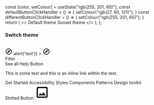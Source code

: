 
<Meta title="React components/Theme" component="IcTheme" />

<Description markdown={readme} />

  const [color, setColour] = useState("rgb(255, 201, 60)");
  const defaultButtonClickHandler = () => {
    setColour("rgb(27, 60, 121)");
  }
  const differentButtonClickHandler = () => {
    setColour("rgb(255, 201, 60)");
  }  
  return (
    <>
      <IcTheme color={color}></IcTheme>
      <IcButton variant="primary" onClick={defaultButtonClickHandler}>
        Default theme
      </IcButton>
      <IcButton variant="primary" onClick={differentButtonClickHandler}>
        Sunset theme
      </IcButton>
    </>
  );
};

### Switch theme

<Canvas>
  <Story name="Switch theme" parameters={{ layout: "fullscreen" }}>
    <Controlled></Controlled>
    <div>
      <br />
      <IcTopNavigation appTitle="ApplicationName" status="alpha" version="v0.0.7">
        <svg
          slot="app-icon"
          xmlns="http://www.w3.org/2000/svg"
          height="24px"
          viewBox="0 0 24 24"
          width="24px"
          fill="#000000"
        >
          <path d="M0 0h24v24H0V0z" fill="none" />
          <path
            d="M12 2C6.48 2 2 6.48 2 12s4.48 10 10 10 10-4.48 10-10S17.52 2 12 2zm0 18c-4.41 0-8-3.59-8-8s3.59-8 8-8 8 3.59 8 8-3.59 8-8 8zm-5.5-2.5l7.51-3.49L17.5 6.5 9.99 9.99 6.5 17.5zm5.5-6.6c.61 0 1.1.49 1.1 1.1s-.49 1.1-1.1 1.1-1.1-.49-1.1-1.1.49-1.1 1.1-1.1z"
          />
        </svg>
        <IcSearchBar slot="search" placeholder="Search" label="Search"></IcSearchBar>
        <IcNavigationButton 
          label="button1" 
          slot="buttons"
          onClick={() => alert('test')}
        >
          <svg
            slot="icon"
            xmlns="http://www.w3.org/2000/svg"
            height="24px"
            viewBox="0 0 24 24"
            width="24px"
            fill="#000000"
          >
            <path d="M0 0h24v24H0V0z" fill="none" />
            <path
              d="M12 2C6.48 2 2 6.48 2 12s4.48 10 10 10 10-4.48 10-10S17.52 2 12 2zm0 18c-4.41 0-8-3.59-8-8s3.59-8 8-8 8 3.59 8 8-3.59 8-8 8zm-5.5-2.5l7.51-3.49L17.5 6.5 9.99 9.99 6.5 17.5zm5.5-6.6c.61 0 1.1.49 1.1 1.1s-.49 1.1-1.1 1.1-1.1-.49-1.1-1.1.49-1.1 1.1-1.1z"
            />
          </svg>
        </IcNavigationButton>
        <IcNavigationItem label="Navigation" href="/" slot="navigation"></IcNavigationItem>
        <IcNavigationItem label="Navigation" href="/" slot="navigation"></IcNavigationItem>
        <IcNavigationItem label="Navigation" href="/" slot="navigation"></IcNavigationItem>
        <IcNavigationItem label="Navigation" href="/" selected="true" slot="navigation"></IcNavigationItem>
        <IcNavigationItem label="Navigation" href="/" slot="navigation"></IcNavigationItem>
      </IcTopNavigation>
        <IcHero
          heading="Hero heading"
          subheading="Hero description. This is a Hero component, it should be used as a page heading."
          secondary-heading="Secondary Heading"
          secondary-subheading="This is a secondary description."
          full-width
        >
          <div slot="interaction" style={{display: "flex"}}>
            <ic-text-field
              placeholder="Filter display"
              label="Filter display"
              hide-label
            ></ic-text-field>
            <IcButton variant="primary" style={{ marginLeft: 16 }}
              >Filter</IcButton
            >
          </div>
          <IcButton variant="secondary" slot="interaction">See all</IcButton>
          <ic-link
            href="https://google.com"
            slot="interaction"
            style={{marginTop: 10}}
            >Help</ic-link
          >
        </IcHero>
        <IcAlert
          heading="This alert uses a custom message slot"
          dismissible="true"
          ><IcButton slot="action" variant="secondary">Button</IcButton>
          <IcTypography variant="body" slot="message">
            <p>
              This is some text and
              <ic-link href="/" inline> this is an inline link</ic-link> within
              the text.
            </p>
          </IcTypography>
        </IcAlert>
      <IcFooter
          align="full-width"
          description="The ICDS is maintained by the Design Practice Team. If you've got a question or want to feedback, 
            please get in touch."
          caption="All content is available under the Open Government Licence v3.0, except source code and code examples which are available under the MIT Licence."
        >
          <IcFooterLink slot="link" href="/">Get Started</IcFooterLink>
          <IcFooterLink slot="link" href="/">Accessibility</IcFooterLink>
          <IcFooterLink slot="link" href="/">Styles</IcFooterLink>
          <IcFooterLink slot="link" href="/">Components</IcFooterLink>
          <IcFooterLink slot="link" href="/">Patterns</IcFooterLink>
          <IcFooterLink slot="link" href="/">Design toolkit</IcFooterLink>
          <div
            slot="logo"
            style={{ display: "flex", alignItems: "center", gap: "var(--ic-space-sm);" }}
          >
            <IcButton>Slotted Button</IcButton>
            <IcFooterLink href="/">
              <svg
                xmlns="http://www.w3.org/2000/svg"
                height="48px"
                viewBox="0 0 24 24"
                width="48px"
              >
                <path d="M0 0h24v24H0V0z" fill="none" />
                <path
                  d="M19 5v14H5V5h14m0-2H5c-1.1 0-2 .9-2 2v14c0 1.1.9 2 2 2h14c1.1 0 2-.9 2-2V5c0-1.1-.9-2-2-2zm-4.86 8.86l-3 3.87L9 13.14 6 17h12l-3.86-5.14z"
                />
              </svg>
            </IcFooterLink>
          </div>
        </IcFooter>
      </div>
  </Story>
</Canvas>
